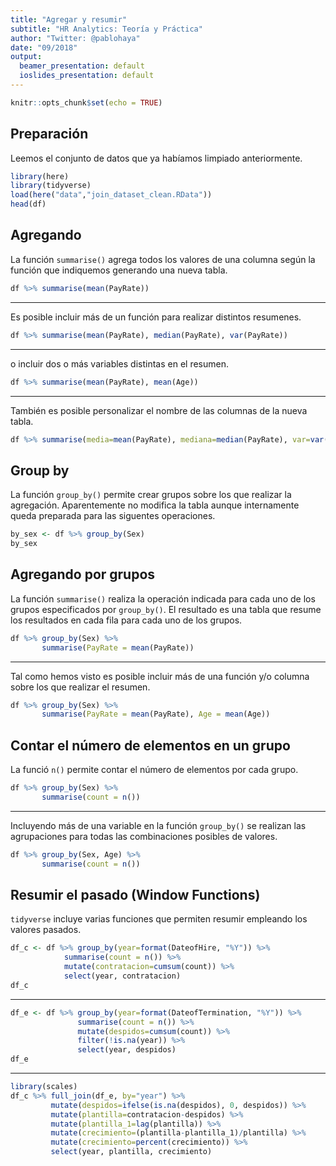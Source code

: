 ```yaml
---
title: "Agregar y resumir"
subtitle: "HR Analytics: Teoría y Práctica"
author: "Twitter: @pablohaya"
date: "09/2018"
output:
  beamer_presentation: default
  ioslides_presentation: default
---
```


```r
knitr::opts_chunk$set(echo = TRUE)
```

## Preparación

Leemos el conjunto de datos que ya habíamos limpiado anteriormente.

```r
library(here)
library(tidyverse)
load(here("data","join_dataset_clean.RData"))
head(df)
```

## Agregando

La función `summarise()` agrega todos los valores de una columna según la función que indiquemos generando una nueva tabla.

```r
df %>% summarise(mean(PayRate))
```

---

Es posible incluir más de un función para realizar distintos resumenes. 

```r
df %>% summarise(mean(PayRate), median(PayRate), var(PayRate))
```

---

o incluir dos o más variables distintas en el resumen.

```r
df %>% summarise(mean(PayRate), mean(Age))
```

---

También es posible personalizar el nombre de las columnas de la nueva tabla.

```r
df %>% summarise(media=mean(PayRate), mediana=median(PayRate), var=var(PayRate))
```

## Group by

La función `group_by()` permite crear grupos sobre los que realizar la agregación. Aparentemente no modifica la tabla aunque internamente queda preparada para las siguentes operaciones.

```r
by_sex <- df %>% group_by(Sex)
by_sex
```

## Agregando por grupos

La función `summarise()` realiza la operación indicada para cada uno de los grupos especificados por `group_by()`. El resultado es una tabla que resume los resultados en cada fila para cada uno de los grupos.

```r
df %>% group_by(Sex) %>%
       summarise(PayRate = mean(PayRate))
```

---

Tal como hemos visto es posible incluir más de una función y/o columna sobre los que realizar el resumen. 

```r
df %>% group_by(Sex) %>%
       summarise(PayRate = mean(PayRate), Age = mean(Age))
```

## Contar el número de elementos en un grupo

La funció `n()` permite contar el número de elementos por cada grupo. 

```r
df %>% group_by(Sex) %>%
       summarise(count = n())
```

---

Incluyendo más de una variable en la función `group_by()` se realizan las agrupaciones para todas las combinaciones posibles de valores.

```r
df %>% group_by(Sex, Age) %>%
       summarise(count = n())
```

## Resumir el pasado (Window Functions)

`tidyverse` incluye varias funciones que permiten resumir empleando los valores pasados.

```r
df_c <- df %>% group_by(year=format(DateofHire, "%Y")) %>%
            summarise(count = n()) %>%
            mutate(contratacion=cumsum(count)) %>%
            select(year, contratacion)
df_c
```

---

```r
df_e <- df %>% group_by(year=format(DateofTermination, "%Y")) %>%
               summarise(count = n()) %>%
               mutate(despidos=cumsum(count)) %>%
               filter(!is.na(year)) %>%
               select(year, despidos)
df_e
```

---

```r
library(scales)
df_c %>% full_join(df_e, by="year") %>% 
         mutate(despidos=ifelse(is.na(despidos), 0, despidos)) %>%
         mutate(plantilla=contratacion-despidos) %>%
         mutate(plantilla_1=lag(plantilla)) %>%
         mutate(crecimiento=(plantilla-plantilla_1)/plantilla) %>%
         mutate(crecimiento=percent(crecimiento)) %>%
         select(year, plantilla, crecimiento)
```